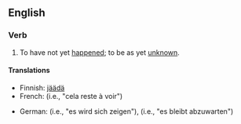 ==English==

===Verb===
{{head|en|verb|head=[[remains]] [[to]] [[be]] [[seen]]}}

# {{context|idiomatic|lang=en}} To have not yet [[happen]]ed; to be as yet [[unknown]].

====Translations====
{{trans-top|to be as yet unknown}}
* Finnish: [[jäädä#Finnish|jäädä]] {{t|fi|nähtävä|alt=nähtäväksi}}
* French: {{t|fr|rester à voir}} (i.e., "cela reste à voir")
{{trans-mid}}
* German: {{t|de|zeigen}} {{qualifier|reflexive}} (i.e., "es wird sich zeigen"), {{t|de|abzuwarten bleiben}} (i.e., "es bleibt abzuwarten")
{{trans-bottom}}
